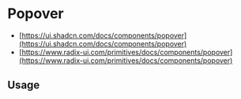 
<Meta of={PopoverStories} />

# Popover

* [https://ui.shadcn.com/docs/components/popover](https://ui.shadcn.com/docs/components/popover)
* [https://www.radix-ui.com/primitives/docs/components/popover](https://www.radix-ui.com/primitives/docs/components/popover)

<Canvas of={PopoverStories.Default} />

<Controls />

## Usage

```jsx
import {
  Popover,
  PopoverContent,
  PopoverTrigger,
} from '@sozialhelden/ui';

export function App() {
  return (
    <Popover>
      <PopoverTrigger>Open popover</PopoverTrigger>
      <PopoverContent>
          Hello world.
      </PopoverContent>
    </Popover>
  );
}
```
